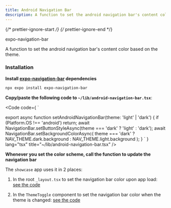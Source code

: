 ```yaml
---
title: Android Navigation Bar
description: A function to set the android navigation bar's content color based on the theme.
---
```


{/* prettier-ignore-start */}
{/* prettier-ignore-end */}


<LinkButton target="_blank" href="https://docs.expo.dev/versions/latest/sdk/navigation-bar/">
  expo-navigation-bar
</LinkButton>

<br />

A function to set the android navigation bar's content color based on the theme.

### Installation

**Install <a target="_blank" href="https://docs.expo.dev/versions/latest/sdk/navigation-bar/">expo-navigation-bar</a> dependencies**

```bash
npx expo install expo-navigation-bar
```

**Copy/paste the following code to `~/lib/android-navigation-bar.tsx`**:


<Code code={
    `

export async function setAndroidNavigationBar(theme: 'light' | 'dark') {
  if (Platform.OS !== 'android') return;
  await NavigationBar.setButtonStyleAsync(theme === 'dark' ? 'light' : 'dark');
  await NavigationBar.setBackgroundColorAsync(
    theme === 'dark' ? NAV_THEME.dark.background : NAV_THEME.light.background
  );
}
    `
} lang="tsx" title="~/lib/android-navigation-bar.tsx" />

**Whenever you set the color scheme, call the function to update the navigation bar**


<Card title="Example"> 

The `showcase` app uses it in 2 places:

1. In the root `_layout.tsx` to set the navigation bar color upon app load: 
[see the code](https://github.com/mrzachnugent/react-native-reusables/blob/main/apps/showcase/app/_layout.tsx)

2. In the `ThemeToggle` component to set the navigation bar color when the theme is changed: [see the code](https://github.com/mrzachnugent/react-native-reusables/blob/main/apps/showcase/components/ThemeToggle.tsx)

</Card>

